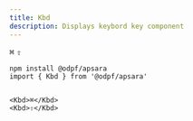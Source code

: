 ```yaml
---
title: Kbd
description: Displays keybord key component
---
```


<Preview>
  <Flex
    css={{
      flexDirection: "column",
      alignItems: "center",
      gap: "$3",
    }}
  >
  <Kbd>⌘</Kbd>
  <Kbd>⇧</Kbd>
  </Flex>
</Preview>


```tsx outline=true
npm install @odpf/apsara
import { Kbd } from '@odpf/apsara'


<Kbd>⌘</Kbd>
<Kbd>⇧</Kbd>
```
